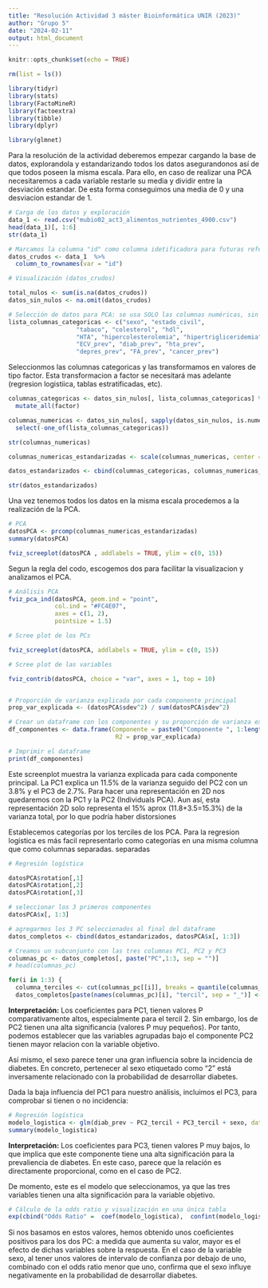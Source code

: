 ---
title: "Resolución Actividad 3 máster Bioinformática UNIR (2023)"
author: "Grupo 5"
date: "2024-02-11"
output: html_document
---

```{r setup, include=FALSE}
knitr::opts_chunk$set(echo = TRUE)

rm(list = ls())

```

```{r librerias} 
library(tidyr)
library(stats)
library(FactoMineR)
library(factoextra)
library(tibble)
library(dplyr)

library(glmnet)
```
Para la resolución de la actividad deberemos empezar cargando la base de datos, explorandola y estandarizando todos los datos asegurandonos así de que todos poseen la misma escala. Para ello, en caso de realizar una PCA necesitaremos a cada variable restarle su media y dividir entre la desviación estandar. De esta forma conseguimos una media de 0 y una desviacion estandar de 1.
```{r}
# Carga de los datos y exploración
data_1 <- read.csv("mubio02_act3_alimentos_nutrientes_4900.csv")
head(data_1)[, 1:6]
str(data_1)

# Marcamos la columna "id" como columna idetificadora para futuras referencias
datos_crudos <- data_1  %>% 
  column_to_rownames(var = "id")

# Visualización (datos_crudos)

total_nulos <- sum(is.na(datos_crudos))
datos_sin_nulos <- na.omit(datos_crudos)

# Selección de datos para PCA: se usa SOLO las columnas numéricas, sin columna id ni categóricas
lista_columnas_categoricas <- c("sexo", "estado_civil", 
                   "tabaco", "colesterol", "hdl",
                   "HTA", "hipercolesterolemia", "hipertrigliceridemia", 
                   "ECV_prev", "diab_prev", "hta_prev", 
                   "depres_prev", "FA_prev", "cancer_prev")
```
Seleccionmos las columnas categoricas y las transformamos en valores de tipo factor. Esta transformacion a factor se necesitará mas adelante (regresion logistiica, tablas estratificadas, etc).
```{r}

columnas_categoricas <- datos_sin_nulos[, lista_columnas_categoricas] %>%
  mutate_all(factor)

columnas_numericas <- datos_sin_nulos[, sapply(datos_sin_nulos, is.numeric)] %>%
  select(-one_of(lista_columnas_categoricas))

str(columnas_numericas)

columnas_numericas_estandarizadas <- scale(columnas_numericas, center = TRUE, scale = TRUE)

datos_estandarizados <- cbind(columnas_categoricas, columnas_numericas_estandarizadas)

str(datos_estandarizados)

```
Una vez tenemos todos los datos en la misma escala procedemos a la realización de la PCA.
```{r}
# PCA
datosPCA <- prcomp(columnas_numericas_estandarizadas)
summary(datosPCA)

fviz_screeplot(datosPCA , addlabels = TRUE, ylim = c(0, 15))
```

Segun la regla del codo, escogemos  dos para facilitar la visualizacion y analizamos el PCA.
```{r}
# Análisis PCA
fviz_pca_ind(datosPCA, geom.ind = "point", 
             col.ind = "#FC4E07", 
             axes = c(1, 2), 
             pointsize = 1.5) 

# Scree plot de los PCs

fviz_screeplot(datosPCA, addlabels = TRUE, ylim = c(0, 15))

# Scree plot de las variables

fviz_contrib(datosPCA, choice = "var", axes = 1, top = 10)


# Proporción de varianza explicada por cada componente principal
prop_var_explicada <- (datosPCA$sdev^2) / sum(datosPCA$sdev^2)

# Crear un dataframe con los componentes y su proporción de varianza explicada
df_componentes <- data.frame(Componente = paste0("Componente ", 1:length(prop_var_explicada)),
                              R2 = prop_var_explicada)

# Imprimir el dataframe
print(df_componentes)

```
Este screenplot muestra la varianza explicada para cada componente principal. La PC1 explica un 11.5% de la varianza seguido del PC2 con un 3.8% y el PC3 de 2.7%. Para hacer una representación en 2D nos quedaremos con la PC1 y la PC2 (Individuals PCA). Aun así, esta representación 2D solo representa el 15% aprox (11.8+3.5=15.3%) de la varianza total, por lo que podría haber distorsiones

Establecemos categorías por los terciles de los PCA. Para la regresion logística es más facil representarlo como categorías en una misma columna que como columnas separadas.
separadas

```{r}
# Regresión logística

datosPCA$rotation[,1]
datosPCA$rotation[,2]
datosPCA$rotation[,3]

# seleccionar los 3 primeros componentes
datosPCA$x[, 1:3]

# agregarmos los 3 PC seleccionados al final del dataframe
datos_completos <- cbind(datos_estandarizados, datosPCA$x[, 1:3])

# Creamos un subconjunto con las tres columnas PC1, PC2 y PC3
columnas_pc <- datos_completos[, paste("PC",1:3, sep = "")]
# head(columnas_pc)

for(i in 1:3) {
  columna_terciles <- cut(columnas_pc[[i]], breaks = quantile(columnas_pc[[i]], probs = seq(0, 1, by = 1/3)), labels = c("1", "2", "3"), include.lowest = TRUE)
  datos_completos[paste(names(columnas_pc)[i], "tercil", sep = "_")] <- columna_terciles}
```
**Interpretación:**
Los coeficientes para PC1, tienen valores P comparativamente altos, especialmente para el tercil 2. Sin embargo, los de PC2 tienen una alta significancia (valores P muy pequeños). Por tanto, podemos establecer que las variables agrupadas bajo el componente PC2 tienen mayor relacion con la variable objetivo.

Así mismo, el sexo parece tener una gran influencia sobre la incidencia de diabetes. En concreto, pertenecer al sexo etiquetado como "2" está inversamente relacionado con la probabilidad de desarrollar diabetes.

Dada la baja influencia del PC1 para nuestro análisis, incluimos el PC3, para comprobar si tienen o no incidencia: 
```{r}
# Regresión logística
modelo_logistica <- glm(diab_prev ~ PC2_tercil + PC3_tercil + sexo, data = datos_completos, family = binomial)
summary(modelo_logistica)
```
**Interpretación:**
Los coeficientes para PC3, tienen valores P muy bajos, lo que implica que este componente tiene una alta significación para la prevaliencia de diabetes.
En este caso, parece que la relación es directamente proporcional, como en el caso de PC2.

De momento, este es el modelo que seleccionamos, ya que las tres variables tienen una alta significación para la variable objetivo.

```{r }
# Cálculo de la odds ratio y visualización en una única tabla
exp(cbind("Odds Ratio" =  coef(modelo_logistica),  confint(modelo_logistica)))
```

Si nos basamos en estos valores, hemos obtenido unos coeﬁcientes positivos para los dos PC: a medida que aumenta su valor, mayor es el efecto de dichas variables sobre la respuesta.
En el caso de la variable sexo, al tener unos valores de intervalo de confianza por debajo de uno, combinado con el odds ratio menor que uno, confirma que el sexo  influye negativamente en la probabilidad de desarrollar diabetes.

